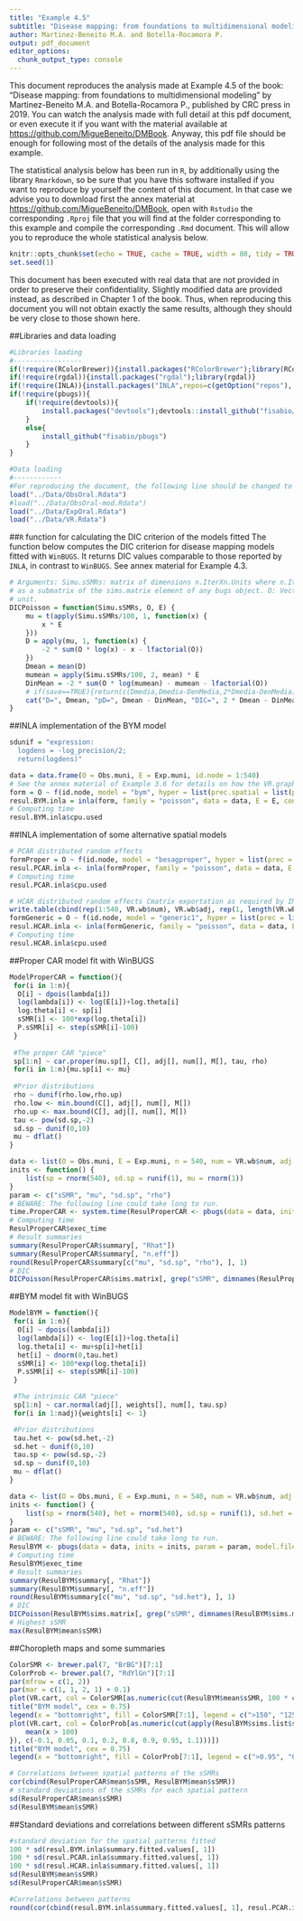 ```yaml
---
title: "Example 4.5"
subtitle: "Disease mapping: from foundations to multidimensional modeling"
author: Martinez-Beneito M.A. and Botella-Rocamora P.
output: pdf_document
editor_options: 
  chunk_output_type: console
---
```

  
This document reproduces the analysis made at Example 4.5 of the book: "Disease mapping: from foundations to multidimensional modeling" by Martinez-Beneito M.A. and Botella-Rocamora P., published by CRC press in 2019. You can watch the analysis made with full detail at this pdf document, or even execute it if you want with the material available at <https://github.com/MigueBeneito/DMBook>. Anyway, this pdf file should be enough for following most of the details of the analysis made for this example.

The statistical analysis below has been run in `R`, by additionally using the library `Rmarkdown`, so be sure that you have this software installed if you want to reproduce by yourself the content of this document. In that case we advise you to download first the annex material at <https://github.com/MigueBeneito/DMBook>, open with `Rstudio` the corresponding `.Rproj` file that you will find at the folder corresponding to this example and compile the corresponding `.Rmd` document. This will allow you to reproduce the whole statistical analysis below.
  
```r
knitr::opts_chunk$set(echo = TRUE, cache = TRUE, width = 80, tidy = TRUE, tidy.opts = list(width.cutoff = 70))
set.seed(1)
```

This document has been executed with real data that are not provided in order to preserve their confidentiality. Slightly modified data are provided instead, as described in Chapter 1 of the book. Thus, when reproducing this document you will not obtain exactly the same results, although they should be very close to those shown here.

##Libraries and data loading
```r
#Libraries loading
#-----------------
if(!require(RColorBrewer)){install.packages("RColorBrewer");library(RColorBrewer)}
if(!require(rgdal)){install.packages("rgdal");library(rgdal)}
if(!require(INLA)){install.packages("INLA",repos=c(getOption("repos"), INLA="https://inla.r-inla-download.org/R/stable"), dep=TRUE);library(INLA)}
if(!require(pbugs)){
    if(!require(devtools)){
        install.packages("devtools");devtools::install_github("fisabio/pbugs")
    }
    else{
        install_github("fisabio/pbugs")
    }
}

#Data loading
#------------
#For reproducing the document, the following line should be changed to load("../Data/ObsOral-mod.Rdata") since that file contains the modified data making it possible to reproduce this document.
load("../Data/ObsOral.Rdata")
#load("../Data/ObsOral-mod.Rdata")
load("../Data/ExpOral.Rdata")
load("../Data/VR.Rdata")
```
##`R` function for calculating the DIC criterion of the models fitted
The function below computes the DIC criterion for disease mapping models fitted with `WinBUGS`. It returns DIC values comparable to those reported by `INLA`, in contrast to `WinBUGS`. See annex material for Example 4.3.
```r
# Arguments: Simu.sSMRs: matrix of dimensions n.IterXn.Units where n.Iter are the number of MCMC iterations saved and n.Units the number of spatial units in the analysis. You will typically find this
# as a submatrix of the sims.matrix element of any bugs object. O: Vector of length n.Units with the observed deaths per spatial unit. E: Vector of length n.Units with the expected deaths per spatial
# unit.
DICPoisson = function(Simu.sSMRs, O, E) {
    mu = t(apply(Simu.sSMRs/100, 1, function(x) {
        x * E
    }))
    D = apply(mu, 1, function(x) {
        -2 * sum(O * log(x) - x - lfactorial(O))
    })
    Dmean = mean(D)
    mumean = apply(Simu.sSMRs/100, 2, mean) * E
    DinMean = -2 * sum(O * log(mumean) - mumean - lfactorial(O))
    # if(save==TRUE){return(c(Dmedia,Dmedia-DenMedia,2*Dmedia-DenMedia))}
    cat("D=", Dmean, "pD=", Dmean - DinMean, "DIC=", 2 * Dmean - DinMean, "\n")
}
```

##INLA implementation of the BYM model
```r
sdunif = "expression:
  logdens = -log_precision/2;
  return(logdens)"

data = data.frame(O = Obs.muni, E = Exp.muni, id.node = 1:540)
# See the annex material of Example 3.6 for details on how the VR.graph file is generated
form = O ~ f(id.node, model = "bym", hyper = list(prec.spatial = list(prior = sdunif), prec.unstruct = list(prior = sdunif)), graph = "../Data/VR.graph")
resul.BYM.inla = inla(form, family = "poisson", data = data, E = E, control.compute = list(dic = TRUE))
# Computing time
resul.BYM.inla$cpu.used
```

##INLA implementation of some alternative spatial models
```r
# PCAR distributed random effects
formProper = O ~ f(id.node, model = "besagproper", hyper = list(prec = list(prior = sdunif)), graph = "../Data/VR.graph")
resul.PCAR.inla <- inla(formProper, family = "poisson", data = data, E = E, control.compute = list(dic = TRUE))
# Computing time
resul.PCAR.inla$cpu.used

# HCAR distributed random effects Cmatrix exportation as required by INLA
write.table(cbind(rep(1:540, VR.wb$num), VR.wb$adj, rep(1, length(VR.wb$adj))), "../Data/Cmat.inla", row.names = FALSE, col.names = FALSE)
formGeneric = O ~ f(id.node, model = "generic1", hyper = list(prec = list(prior = sdunif)), Cmatrix = "../Data/Cmat.inla")
resul.HCAR.inla <- inla(formGeneric, family = "poisson", data = data, E = E, control.compute = list(dic = TRUE))
# Computing time
resul.HCAR.inla$cpu.used
```

##Proper CAR model fit with WinBUGS
```r
ModelProperCAR = function(){
 for(i in 1:n){
  O[i] ~ dpois(lambda[i])
  log(lambda[i]) <- log(E[i])+log.theta[i]
  log.theta[i] <- sp[i]
  sSMR[i] <- 100*exp(log.theta[i])
  P.sSMR[i] <- step(sSMR[i]-100)
 }
 
 #The proper CAR "piece"
 sp[1:n] ~ car.proper(mu.sp[], C[], adj[], num[], M[], tau, rho)
 for(i in 1:n){mu.sp[i] <- mu}
 
 #Prior distributions
 rho ~ dunif(rho.low,rho.up)
 rho.low <- min.bound(C[], adj[], num[], M[])
 rho.up <- max.bound(C[], adj[], num[], M[])
 tau <- pow(sd.sp,-2)
 sd.sp ~ dunif(0,10)
 mu ~ dflat()
}

data <- list(O = Obs.muni, E = Exp.muni, n = 540, num = VR.wb$num, adj = VR.wb$adj, M = 1/VR.wb$num, C = rep(1/VR.wb$num, VR.wb$num))
inits <- function() {
    list(sp = rnorm(540), sd.sp = runif(1), mu = rnorm(1))
}
param <- c("sSMR", "mu", "sd.sp", "rho")
# BEWARE: The following line could take long to run.
time.ProperCAR <- system.time(ResulProperCAR <- pbugs(data = data, inits = inits, param = param, model.file = ModelProperCAR, n.iter = 150000, n.burnin = 20000, bugs.seed = 1, DIC = FALSE))
# Computing time
ResulProperCAR$exec_time
# Result summaries
summary(ResulProperCAR$summary[, "Rhat"])
summary(ResulProperCAR$summary[, "n.eff"])
round(ResulProperCAR$summary[c("mu", "sd.sp", "rho"), ], 1)
# DIC
DICPoisson(ResulProperCAR$sims.matrix[, grep("sSMR", dimnames(ResulProperCAR$sims.matrix)[[2]])], Obs.muni, Exp.muni)
```

##BYM model fit with WinBUGS
```r
ModelBYM = function(){
 for(i in 1:n){
  O[i] ~ dpois(lambda[i])
  log(lambda[i]) <- log(E[i])+log.theta[i]
  log.theta[i] <- mu+sp[i]+het[i]
  het[i] ~ dnorm(0,tau.het)
  sSMR[i] <- 100*exp(log.theta[i])
  P.sSMR[i] <- step(sSMR[i]-100)
 }

 #The intrinsic CAR "piece"
 sp[1:n] ~ car.normal(adj[], weights[], num[], tau.sp)
 for(i in 1:nadj){weights[i] <- 1}

 #Prior distributions
 tau.het <- pow(sd.het,-2)
 sd.het ~ dunif(0,10)
 tau.sp <- pow(sd.sp,-2)
 sd.sp ~ dunif(0,10)
 mu ~ dflat()
}

data <- list(O = Obs.muni, E = Exp.muni, n = 540, num = VR.wb$num, adj = VR.wb$adj, nadj = length(VR.wb$adj))
inits <- function() {
    list(sp = rnorm(540), het = rnorm(540), sd.sp = runif(1), sd.het = runif(1), mu = rnorm(1))
}
param <- c("sSMR", "mu", "sd.sp", "sd.het")
# BEWARE: The following line could take long to run.
ResulBYM <- pbugs(data = data, inits = inits, param = param, model.file = ModelBYM, n.iter = 150000, n.burnin = 20000, bugs.seed = 1, DIC = FALSE)
# Computing time
ResulBYM$exec_time
# Result summaries
summary(ResulBYM$summary[, "Rhat"])
summary(ResulBYM$summary[, "n.eff"])
round(ResulBYM$summary[c("mu", "sd.sp", "sd.het"), ], 1)
# DIC
DICPoisson(ResulBYM$sims.matrix[, grep("sSMR", dimnames(ResulBYM$sims.matrix)[[2]])], Obs.muni, Exp.muni)
# Highest sSMR
max(ResulBYM$mean$sSMR)
```

##Choropleth maps and some summaries
```r
ColorSMR <- brewer.pal(7, "BrBG")[7:1]
ColorProb <- brewer.pal(7, "RdYlGn")[7:1]
par(mfrow = c(1, 2))
par(mar = c(1, 1, 2, 1) + 0.1)
plot(VR.cart, col = ColorSMR[as.numeric(cut(ResulBYM$mean$sSMR, 100 * c(-0.1, 1/1.5, 1/1.25, 1/1.1, 1.1, 1.25, 1.5, 100)))])
title("BYM model", cex = 0.75)
legend(x = "bottomright", fill = ColorSMR[7:1], legend = c(">150", "125-150", "110-125", "91-110", "80-91", "66-80", "<66"), cex = 0.65, inset = 0.03, title = "sSMR")
plot(VR.cart, col = ColorProb[as.numeric(cut(apply(ResulBYM$sims.list$sSMR, 2, function(x) {
    mean(x > 100)
}), c(-0.1, 0.05, 0.1, 0.2, 0.8, 0.9, 0.95, 1.1)))])
title("BYM model", cex = 0.75)
legend(x = "bottomright", fill = ColorProb[7:1], legend = c(">0.95", "0.9-0.95", "0.8-0.9", "0.2-0.8", "0.1-0.2", "0.05-0.1", "<0.05"), cex = 0.65, inset = 0.03, title = "Probability")

# Correlations between spatial patterns of the sSMRs
cor(cbind(ResulProperCAR$mean$sSMR, ResulBYM$mean$sSMR))
# standard deviations of the sSMRs for each spatial pattern
sd(ResulProperCAR$mean$sSMR)
sd(ResulBYM$mean$sSMR)
```

##Standard deviations and correlations between different sSMRs patterns
```r
#standard deviation for the spatial patterns fitted
100 * sd(resul.BYM.inla$summary.fitted.values[, 1])
100 * sd(resul.PCAR.inla$summary.fitted.values[, 1])
100 * sd(resul.HCAR.inla$summary.fitted.values[, 1])
sd(ResulBYM$mean$sSMR)
sd(ResulProperCAR$mean$sSMR)

#Correlations between patterns
round(cor(cbind(resul.BYM.inla$summary.fitted.values[, 1], resul.PCAR.inla$summary.fitted.values[, 1], resul.HCAR.inla$summary.fitted.values[, 1], ResulBYM$mean$sSMR, ResulProperCAR$mean$sSMR)), 4)
```

